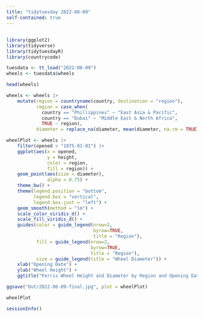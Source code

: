 ```yaml
---
title: "tidytuesday 2022-08-09"
self-contained: true
---
```


## 

```r
library(ggplot2)
library(tidyverse)
library(tidytuesdayR)
library(countrycode)
```

```r
tuesdata <- tt_load("2022-08-09")
wheels <- tuesdata$wheels

head(wheels)
```

```r
wheels <- wheels |> 
    mutate(region = countryname(country, destination = "region"),
           region = case_when(
             country == "Phillippines" ~ "East Asia & Pacific",
             country == "Dubai" ~ "Middle East & North Africa",
             TRUE ~ region),
           diameter = replace_na(diameter, mean(diameter, na.rm = TRUE)))
```

```r
wheelPlot <- wheels |> 
    filter(opened > "1975-01-01") |> 
    ggplot(aes(x = opened, 
               y = height, 
               color = region,
               fill = region)) +
    geom_point(aes(size = diameter),
               alpha = 0.75) +
    theme_bw() +
    theme(legend.position = "bottom", 
          legend.box = "vertical", 
          legend.box.just = "left") +
    geom_smooth(method = "lm") + 
    scale_color_viridis_d() +
    scale_fill_viridis_d() +
    guides(color = guide_legend(nrow=2,
                                byrow=TRUE,
                                title = "Region"),
           fill = guide_legend(nrow=2,
                               byrow=TRUE,
                               title = "Region"),
           size = guide_legend(title = "Wheel Diameter")) +
    xlab("Opening Date") +
    ylab("Wheel Height") +
    ggtitle("Ferris Wheel Height and Diameter by Region and Opening Date From 1975")

ggsave("Out/2022-08-09-final.jpg", plot = wheelPlot)

wheelPlot
```

```r
sessionInfo()
```
